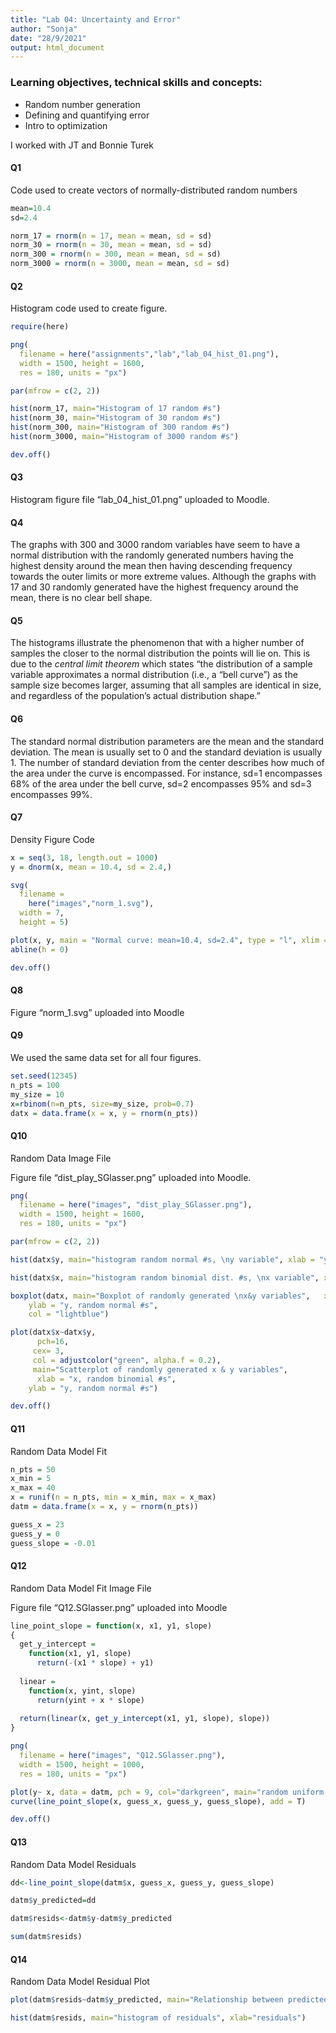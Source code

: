 ```yaml
---
title: "Lab 04: Uncertainty and Error"
author: "Sonja"
date: "28/9/2021"
output: html_document
---
```


### Learning objectives, technical skills and concepts:


- Random number generation
- Defining and quantifying error
- Intro to optimization

I worked with JT and Bonnie Turek



#### Q1


Code used to create vectors of normally-distributed random numbers 


```r

mean=10.4
sd=2.4

norm_17 = rnorm(n = 17, mean = mean, sd = sd)
norm_30 = rnorm(n = 30, mean = mean, sd = sd)
norm_300 = rnorm(n = 300, mean = mean, sd = sd)
norm_3000 = rnorm(n = 3000, mean = mean, sd = sd)

```


#### Q2 

Histogram code used to create figure.

```r
require(here)
```

```r

png(
  filename = here("assignments","lab","lab_04_hist_01.png"),
  width = 1500, height = 1600, 
  res = 180, units = "px")

par(mfrow = c(2, 2))

hist(norm_17, main="Histogram of 17 random #s")
hist(norm_30, main="Histogram of 30 random #s")
hist(norm_300, main="Histogram of 300 random #s")
hist(norm_3000, main="Histogram of 3000 random #s")

dev.off()

```



#### Q3 

Histogram figure file "lab_04_hist_01.png" uploaded to Moodle.



#### Q4 

The graphs with 300 and 3000 random variables have seem to have a normal distribution with the randomly generated numbers having the highest density around the mean then having descending frequency towards the outer limits or more extreme values. Although the graphs with 17 and 30 randomly generated have the highest frequency around the mean, there is no clear bell shape. 



#### Q5

The histograms illustrate the phenomenon that with a higher number of samples the closer to the normal distribution the points will lie on. This is due to the *central limit theorem* which states "the distribution of a sample variable approximates a normal distribution (i.e., a “bell curve”) as the sample size becomes larger, assuming that all samples are identical in size, and regardless of the population's actual distribution shape."



#### Q6 

The standard normal distribution parameters are the mean and the standard deviation. The mean is usually set to 0 and the standard deviation is usually 1. The number of standard deviation from the center describes how much of the area under the curve is encompassed. For instance, sd=1 encompasses 68% of the area under the bell curve, sd=2 encompasses 95% and sd=3 encompasses 99%. 


#### Q7

Density Figure Code


```r
x = seq(3, 18, length.out = 1000)
y = dnorm(x, mean = 10.4, sd = 2.4,)

svg(
  filename = 
    here("images","norm_1.svg"),
  width = 7, 
  height = 5)

plot(x, y, main = "Normal curve: mean=10.4, sd=2.4", type = "l", xlim = c(3, 18))
abline(h = 0)

dev.off()

```



#### Q8 

Figure "norm_1.svg" uploaded into Moodle


#### Q9 

We used the same data set for all four figures.

```r
set.seed(12345)
n_pts = 100
my_size = 10
x=rbinom(n=n_pts, size=my_size, prob=0.7)
datx = data.frame(x = x, y = rnorm(n_pts))
```


#### Q10 

Random Data Image File

Figure file "dist_play_SGlasser.png" uploaded into Moodle. 

```r

png(
  filename = here("images", "dist_play_SGlasser.png"),
  width = 1500, height = 1600, 
  res = 180, units = "px")

par(mfrow = c(2, 2))

hist(datx$y, main="histogram random normal #s, \ny variable", xlab = "y", col = "goldenrod3")

hist(datx$x, main="histogram random binomial dist. #s, \nx variable", xlab = "x", col = "darkorchid")

boxplot(datx, main="Boxplot of randomly generated \nx&y variables",   xlab = "x, random binomial #s",
    ylab = "y, random normal #s",
    col = "lightblue")

plot(datx$x~datx$y, 
      pch=16,
     cex= 3,
     col = adjustcolor("green", alpha.f = 0.2),
     main="Scatterplot of randomly generated x & y variables",
      xlab = "x, random binomial #s",
    ylab = "y, random normal #s")

dev.off()
```




#### Q11

Random Data Model Fit

```r

n_pts = 50
x_min = 5
x_max = 40
x = runif(n = n_pts, min = x_min, max = x_max)
datm = data.frame(x = x, y = rnorm(n_pts))

guess_x = 23
guess_y = 0
guess_slope = -0.01


```


#### Q12

Random Data Model Fit Image File

Figure file "Q12.SGlasser.png" uploaded into Moodle

```r
line_point_slope = function(x, x1, y1, slope)
{
  get_y_intercept = 
    function(x1, y1, slope) 
      return(-(x1 * slope) + y1)
  
  linear = 
    function(x, yint, slope) 
      return(yint + x * slope)
  
  return(linear(x, get_y_intercept(x1, y1, slope), slope))
}

```



```r

png(
  filename = here("images", "Q12.SGlasser.png"),
  width = 1500, height = 1000, 
  res = 180, units = "px")

plot(y~ x, data = datm, pch = 9, col="darkgreen", main="random uniform and normal dist. scatter", xlab= "random uniform #s", ylab="random normal #s")
curve(line_point_slope(x, guess_x, guess_y, guess_slope), add = T)

dev.off()

```



#### Q13

Random Data Model Residuals 


```r

dd<-line_point_slope(datm$x, guess_x, guess_y, guess_slope)

datm$y_predicted=dd

datm$resids<-datm$y-datm$y_predicted

sum(datm$resids)


```




#### Q14 

Random Data Model Residual Plot

```r
plot(datm$resids~datm$y_predicted, main="Relationship between predicted 'y' values and residuals", xlab="residuals", ylab="predicted 'y' values")

hist(datm$resids, main="histogram of residuals", xlab="residuals")

```


